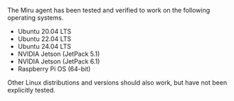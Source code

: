 The Miru agent has been tested and verified to work on the following operating systems.

- Ubuntu 20.04 LTS
- Ubuntu 22.04 LTS
- Ubuntu 24.04 LTS
- NVIDIA Jetson (JetPack 5.1)
- NVIDIA Jetson (JetPack 6.1)
- Raspberry Pi OS (64-bit)

Other Linux distributions and versions should also work, but have not been explicitly tested. 